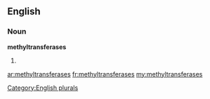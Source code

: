 ==English==

===Noun===
'''methyltransferases'''

# {{plural of|[[methyltransferase]]}}

[[Category:English plurals]]

[[ar:methyltransferases]]
[[fr:methyltransferases]]
[[my:methyltransferases]]